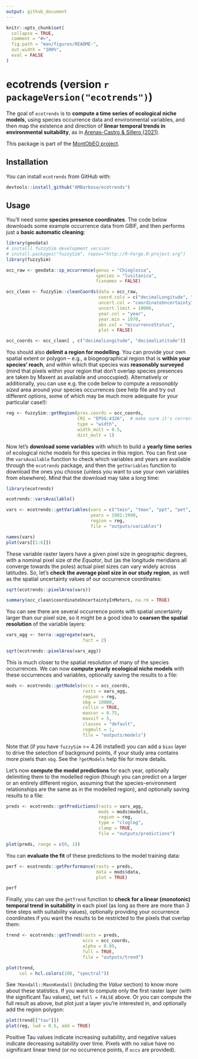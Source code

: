```yaml
---
output: github_document
---
```


<!-- README.md is generated from README.Rmd. Please edit that file -->

```r
knitr::opts_chunk$set(
  collapse = TRUE,
  comment = "#>",
  fig.path = "man/figures/README-",
  out.width = "100%",
  eval = FALSE
)
```

# ecotrends (version `r packageVersion("ecotrends")`)

<!-- badges: start -->

<!-- badges: end -->

The goal of `ecotrends` is to **compute a time series of ecological niche models**, using species occurrence data and environmental variables, and then map the existence and direction of **linear temporal trends in environmental suitability**, as in [Arenas-Castro & Sillero (2021)](https://doi.org/10.1016/j.scitotenv.2021.147172).

This package is part of the [MontObEO project](https://montobeo.wordpress.com/).

## Installation

You can install `ecotrends` from GitHub with:

```r
devtools::install_github("AMBarbosa/ecotrends")
```

## Usage

You'll need some **species presence coordinates**. The code below downloads some example occurrence data from GBIF, and then performs just a **basic automatic cleaning**:

```r
library(geodata)
# installl fuzzySim development version:
# install.packages("fuzzySim", repos="http://R-Forge.R-project.org")
library(fuzzySim)

occ_raw <- geodata::sp_occurrence(genus = "Chioglossa", 
                                  species = "lusitanica", 
                                  fixnames = FALSE)

occ_clean <- fuzzySim::cleanCoords(data = occ_raw, 
                                   coord.cols = c("decimalLongitude", "decimalLatitude"), 
                                   uncert.col = "coordinateUncertaintyInMeters",
                                   uncert.limit = 10000, 
                                   year.col = "year", 
                                   year.min = 1970, 
                                   abs.col = "occurrenceStatus", 
                                   plot = FALSE)

occ_coords <- occ_clean[ , c("decimalLongitude", "decimalLatitude")]
```

You should also **delimit a region for modelling**. You can provide your own spatial extent or polygon -- e.g., a biogeographical region that is **within your species' reach**, and within which that species was **reasonably surveyed** (mind that pixels within your region that don't overlap species presences are taken by Maxent as available and unoccupied). Alternatively or additionally, you can use e.g. the code below to compute a *reasonably sized* area around your species occurrences (see help file and try out different options, some of which may be much more adequate for your particular case!):

```r
reg <- fuzzySim::getRegion(pres.coords = occ_coords,
                           CRS = "EPSG:4326",  # make sure it's correct for your data!
                           type = "width",
                           width_mult = 0.5,
                           dist_mult = 1)
```

Now let's **download some variables** with which to build a **yearly time series** of ecological niche models for this species in this region. You can first use the `varsAvailable` function to check which variables and years are available through the `ecotrends` package, and then the `getVariables` function to download the ones you choose (unless you want to use your own variables from elsewhere). Mind that the download may take a long time:

```r
library(ecotrends)

ecotrends::varsAvailable()

vars <- ecotrends::getVariables(vars = c("tmin", "tmax", "ppt", "pet", "ws"), 
                                years = 1981:1990, 
                                region = reg, 
                                file = "outputs/variables")

names(vars)
plot(vars[[1:6]])
```

These variable raster layers have a given pixel size in geographic degrees, with a nominal pixel size *at the Equator*, but (as the longitude meridians all converge towards the poles) actual pixel sizes can vary widely across latitudes. So, let's **check the average pixel size in our study region**, as well as the spatial uncertainty values of our occurrence coordinates:

```r
sqrt(ecotrends::pixelArea(vars))

summary(occ_clean$coordinateUncertaintyInMeters, na.rm = TRUE)
```

You can see there are several occurrence points with spatial uncertainty larger than our pixel size, so it might be a good idea to **coarsen the spatial resolution** of the variable layers:

```r
vars_agg <- terra::aggregate(vars, 
                             fact = 2)

sqrt(ecotrends::pixelArea(vars_agg))
```

This is much closer to the spatial resolution of many of the species occurrences. We can now **compute yearly ecological niche models** with these occurrences and variables, optionally saving the results to a file:

```r
mods <- ecotrends::getModels(occs = occ_coords, 
                             rasts = vars_agg, 
                             region = reg,
                             nbg = 10000,
                             collin = TRUE, 
                             maxcor = 0.75,
                             maxvif = 5,
                             classes = "default", 
                             regmult = 1, 
                             file = "outputs/models")
```

Note that (if you have `fuzzySim` >= 4.26 installed) you can add a `bias` layer to drive the selection of background points, if your study area contains more pixels than `nbg`. See the `?getModels` help file for more details.

Let's now **compute the model predictions** for each year, optionally delimiting them to the modelled region (though you can predict on a larger or an entirely different region, assuming that the species-environment relationships are the same as in the modelled region), and optionally saving results to a file:

```r
preds <- ecotrends::getPredictions(rasts = vars_agg, 
                                   mods = mods$models, 
                                   region = reg,
                                   type = "cloglog",
                                   clamp = TRUE,
                                   file = "outputs/predictions")

plot(preds, range = c(0, 1))
```

You can **evaluate the fit** of these predictions to the model training data:

```r
perf <- ecotrends::getPerformance(rasts = preds,
                                  data = mods$data,
                                  plot = TRUE)

perf
```

Finally, you can use the `getTrend` function to **check for a linear (monotonic) temporal trend in suitability** in each pixel (as long as there are more than 3 time steps with suitability values), optionally providing your occurrence coordinates if you want the results to be restricted to the pixels that overlap them:

```r
trend <- ecotrends::getTrend(rasts = preds,
                             occs = occ_coords,
                             alpha = 0.05,
                             full = TRUE,
                             file = "outputs/trend")

plot(trend, 
     col = hcl.colors(100, "spectral"))
```
See `?Kendall::MannKendall` (including the *Value* section) to know more about these statistics. If you want to compute only the first raster layer (with the significant Tau values), set `full = FALSE` above. Or you can compute the full result as above, but plot just a layer you're interested in, and optionally add the region polygon:

```r
plot(trend[["tau"]])
plot(reg, lwd = 0.5, add = TRUE)
```

Positive Tau values indicate increasing suitability, and negative values indicate decreasing suitability over time. Pixels with no value have no significant linear trend (or no occurrence points, if `occs` are provided).
